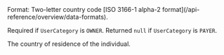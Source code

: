 <ParamField body="CountryOfResidence" type="string" >     
Format: Two-letter country code [ISO 3166-1 alpha-2 format](/api-reference/overview/data-formats).

Required if `UserCategory` is `OWNER`. Returned `null` if `UserCategory` is `PAYER`.

The country of residence of the individual.

</ParamField>